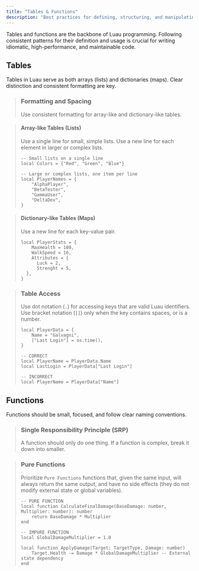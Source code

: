 ```yaml
---
title: "Tables & Functions"
description: "Best practices for defining, structuring, and manipulating tables and functions in Luau, emphasizing clarity and performance."
---
```


Tables and functions are the backbone of Luau programming. Following consistent patterns for their definition and usage is crucial for writing idiomatic, high-performance, and maintainable code.

## Tables

Tables in Luau serve as both arrays (lists) and dictionaries (maps). Clear distinction and consistent formatting are key.

> ### Formatting and Spacing
>
> Use consistent formatting for array-like and dictionary-like tables.

> #### Array-like Tables (Lists)
>
> Use a single line for small, simple lists. Use a new line for each element in larger or complex lists.
>
> ```luau
> -- Small lists on a single line
> local Colors = {"Red", "Green", "Blue"}
> 
> -- Large or complex lists, one item per line
> local PlayerNames = {
>     "AlphaPlayer",
>     "BetaTester",
>     "GammaUser",
>     "DeltaDev",
> }
> ```

> #### Dictionary-like Tables (Maps)
>
> Use a new line for each key-value pair.
>
> ```luau
> local PlayerStats = {
>     MaxHealth = 100,
>     WalkSpeed = 16,
>     Attributes = {
> 		Luck = 2,
> 		Strenght = 5,
> 	},
> }
> ```

> ### Table Access
>
> Use dot notation (`.`) for accessing keys that are valid Luau identifiers. Use bracket notation (`[]`) only when the key contains spaces, or is a number.
>
> ```luau
> local PlayerData = {
>     Name = "Galvagni",
>     ["Last Login"] = os.time(),
> } 
> 
> -- CORRECT
> local PlayerName = PlayerData.Name
> local LastLogin = PlayerData["Last Login"]
> 
> -- INCORRECT
> local PlayerName = PlayerData["Name"]
> ```

## Functions

Functions should be small, focused, and follow clear naming conventions.

> ### Single Responsibility Principle (SRP)
>
> A function should only do one thing. If a function is complex, break it down into smaller.

> ### Pure Functions
>
> Prioritize `Pure Functions` functions that, given the same input, will always return the same output, and have no side effects (they do not modify external state or global variables).
>
> ```luau
> -- PURE FUNCTION
> local function CalculateFinalDamage(BaseDamage: number, Multiplier: number): number
>     return BaseDamage * Multiplier
> end
> 
> -- IMPURE FUNCTION
> local GlobalDamageMultiplier = 1.0
> 
> local function ApplyDamage(Target: TargetType, Damage: number)
>     Target.Health -= Damage * GlobalDamageMultiplier -- External state dependency
> end
> ```